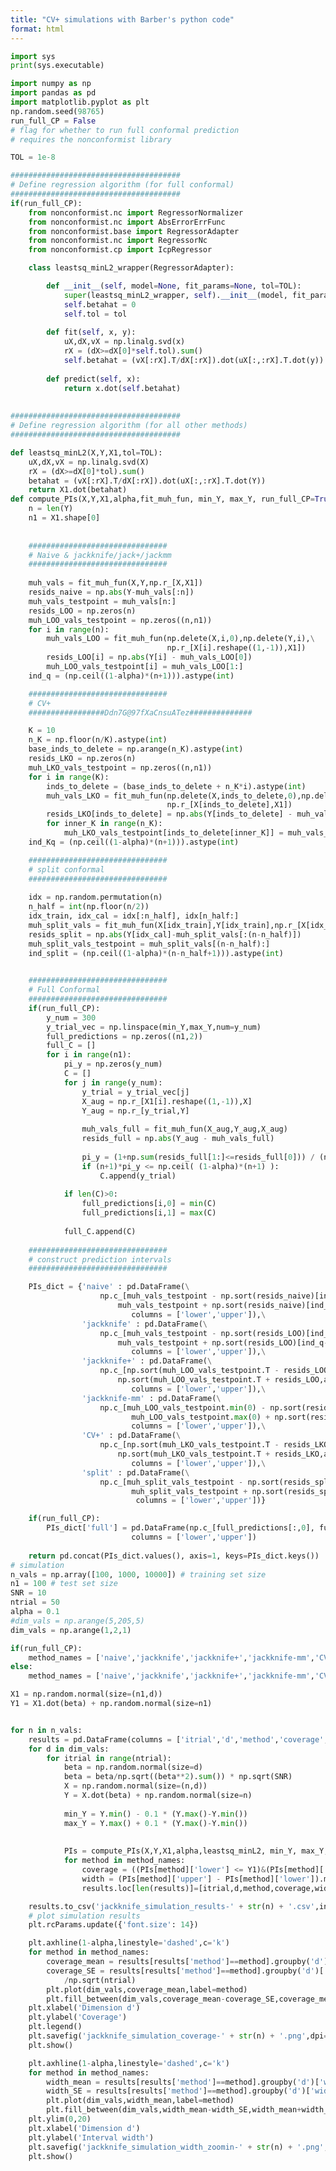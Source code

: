 ```yaml
---
title: "CV+ simulations with Barber's python code"
format: html
---
```


```python
import sys
print(sys.executable)
```





```python
import numpy as np
import pandas as pd
import matplotlib.pyplot as plt
np.random.seed(98765)
run_full_CP = False
# flag for whether to run full conformal prediction
# requires the nonconformist library

TOL = 1e-8

######################################
# Define regression algorithm (for full conformal)
######################################
if(run_full_CP):
    from nonconformist.nc import RegressorNormalizer
    from nonconformist.nc import AbsErrorErrFunc
    from nonconformist.base import RegressorAdapter
    from nonconformist.nc import RegressorNc
    from nonconformist.cp import IcpRegressor

    class leastsq_minL2_wrapper(RegressorAdapter):

        def __init__(self, model=None, fit_params=None, tol=TOL):
            super(leastsq_minL2_wrapper, self).__init__(model, fit_params)
            self.betahat = 0
            self.tol = tol
            
        def fit(self, x, y):
            uX,dX,vX = np.linalg.svd(x)
            rX = (dX>=dX[0]*self.tol).sum()
            self.betahat = (vX[:rX].T/dX[:rX]).dot(uX[:,:rX].T.dot(y))
        
        def predict(self, x):
            return x.dot(self.betahat)
        
        
######################################
# Define regression algorithm (for all other methods)
######################################

def leastsq_minL2(X,Y,X1,tol=TOL):
    uX,dX,vX = np.linalg.svd(X)
    rX = (dX>=dX[0]*tol).sum()
    betahat = (vX[:rX].T/dX[:rX]).dot(uX[:,:rX].T.dot(Y))
    return X1.dot(betahat)
def compute_PIs(X,Y,X1,alpha,fit_muh_fun, min_Y, max_Y, run_full_CP=True):
    n = len(Y)
    n1 = X1.shape[0]
    
   
    ###############################
    # Naive & jackknife/jack+/jackmm
    ###############################
    
    muh_vals = fit_muh_fun(X,Y,np.r_[X,X1])
    resids_naive = np.abs(Y-muh_vals[:n])
    muh_vals_testpoint = muh_vals[n:]
    resids_LOO = np.zeros(n)
    muh_LOO_vals_testpoint = np.zeros((n,n1))
    for i in range(n):
        muh_vals_LOO = fit_muh_fun(np.delete(X,i,0),np.delete(Y,i),\
                                   np.r_[X[i].reshape((1,-1)),X1])
        resids_LOO[i] = np.abs(Y[i] - muh_vals_LOO[0])
        muh_LOO_vals_testpoint[i] = muh_vals_LOO[1:]
    ind_q = (np.ceil((1-alpha)*(n+1))).astype(int)

    ###############################
    # CV+
    #################Ddn7G@97fXaCnsuATez##############

    K = 10
    n_K = np.floor(n/K).astype(int)
    base_inds_to_delete = np.arange(n_K).astype(int)
    resids_LKO = np.zeros(n)
    muh_LKO_vals_testpoint = np.zeros((n,n1))
    for i in range(K):
        inds_to_delete = (base_inds_to_delete + n_K*i).astype(int)
        muh_vals_LKO = fit_muh_fun(np.delete(X,inds_to_delete,0),np.delete(Y,inds_to_delete),\
                                   np.r_[X[inds_to_delete],X1])
        resids_LKO[inds_to_delete] = np.abs(Y[inds_to_delete] - muh_vals_LKO[:n_K])
        for inner_K in range(n_K):
            muh_LKO_vals_testpoint[inds_to_delete[inner_K]] = muh_vals_LKO[n_K:]
    ind_Kq = (np.ceil((1-alpha)*(n+1))).astype(int)

    ###############################
    # split conformal
    ###############################
    
    idx = np.random.permutation(n)
    n_half = int(np.floor(n/2))
    idx_train, idx_cal = idx[:n_half], idx[n_half:]
    muh_split_vals = fit_muh_fun(X[idx_train],Y[idx_train],np.r_[X[idx_cal],X1])
    resids_split = np.abs(Y[idx_cal]-muh_split_vals[:(n-n_half)])
    muh_split_vals_testpoint = muh_split_vals[(n-n_half):]
    ind_split = (np.ceil((1-alpha)*(n-n_half+1))).astype(int)

    
    ###############################
    # Full Conformal
    ###############################
    if(run_full_CP):
        y_num = 300
        y_trial_vec = np.linspace(min_Y,max_Y,num=y_num)
        full_predictions = np.zeros((n1,2))
        full_C = []
        for i in range(n1):
            pi_y = np.zeros(y_num)
            C = []
            for j in range(y_num):
                y_trial = y_trial_vec[j]
                X_aug = np.r_[X1[i].reshape((1,-1)),X]
                Y_aug = np.r_[y_trial,Y]
                
                muh_vals_full = fit_muh_fun(X_aug,Y_aug,X_aug)
                resids_full = np.abs(Y_aug - muh_vals_full)
                
                pi_y = (1+np.sum(resids_full[1:]<=resids_full[0])) / (n+1)
                if (n+1)*pi_y <= np.ceil( (1-alpha)*(n+1) ):
                    C.append(y_trial)
        
            if len(C)>0:
                full_predictions[i,0] = min(C)
                full_predictions[i,1] = max(C)
        
            full_C.append(C)
    
    ###############################
    # construct prediction intervals
    ###############################

    PIs_dict = {'naive' : pd.DataFrame(\
                    np.c_[muh_vals_testpoint - np.sort(resids_naive)[ind_q-1], \
                        muh_vals_testpoint + np.sort(resids_naive)[ind_q-1]],\
                           columns = ['lower','upper']),\
                'jackknife' : pd.DataFrame(\
                    np.c_[muh_vals_testpoint - np.sort(resids_LOO)[ind_q-1], \
                        muh_vals_testpoint + np.sort(resids_LOO)[ind_q-1]],\
                           columns = ['lower','upper']),\
                'jackknife+' : pd.DataFrame(\
                    np.c_[np.sort(muh_LOO_vals_testpoint.T - resids_LOO,axis=1).T[-ind_q], \
                        np.sort(muh_LOO_vals_testpoint.T + resids_LOO,axis=1).T[ind_q-1]],\
                           columns = ['lower','upper']),\
                'jackknife-mm' : pd.DataFrame(\
                    np.c_[muh_LOO_vals_testpoint.min(0) - np.sort(resids_LOO)[ind_q-1], \
                           muh_LOO_vals_testpoint.max(0) + np.sort(resids_LOO)[ind_q-1]],\
                           columns = ['lower','upper']),\
                'CV+' : pd.DataFrame(\
                    np.c_[np.sort(muh_LKO_vals_testpoint.T - resids_LKO,axis=1).T[-ind_Kq], \
                        np.sort(muh_LKO_vals_testpoint.T + resids_LKO,axis=1).T[ind_Kq-1]],\
                           columns = ['lower','upper']),\
                'split' : pd.DataFrame(\
                    np.c_[muh_split_vals_testpoint - np.sort(resids_split)[ind_split-1], \
                           muh_split_vals_testpoint + np.sort(resids_split)[ind_split-1]],\
                            columns = ['lower','upper'])}

    if(run_full_CP):
        PIs_dict['full'] = pd.DataFrame(np.c_[full_predictions[:,0], full_predictions[:,1]],\
                           columns = ['lower','upper'])
    
    return pd.concat(PIs_dict.values(), axis=1, keys=PIs_dict.keys())
# simulation
n_vals = np.array([100, 1000, 10000]) # training set size
n1 = 100 # test set size
SNR = 10
ntrial = 50
alpha = 0.1
#dim_vals = np.arange(5,205,5)
dim_vals = np.arange(1,2,1)

if(run_full_CP):
    method_names = ['naive','jackknife','jackknife+','jackknife-mm','CV+','split', 'full']
else:
    method_names = ['naive','jackknife','jackknife+','jackknife-mm','CV+','split']
```

```python
X1 = np.random.normal(size=(n1,d))
Y1 = X1.dot(beta) + np.random.normal(size=n1)


for n in n_vals:
    results = pd.DataFrame(columns = ['itrial','d','method','coverage','width'])
    for d in dim_vals:
        for itrial in range(ntrial):
            beta = np.random.normal(size=d)
            beta = beta/np.sqrt((beta**2).sum()) * np.sqrt(SNR)
            X = np.random.normal(size=(n,d))
            Y = X.dot(beta) + np.random.normal(size=n)
            
            min_Y = Y.min() - 0.1 * (Y.max()-Y.min())
            max_Y = Y.max() + 0.1 * (Y.max()-Y.min())
            
            
            PIs = compute_PIs(X,Y,X1,alpha,leastsq_minL2, min_Y, max_Y, run_full_CP)
            for method in method_names:
                coverage = ((PIs[method]['lower'] <= Y1)&(PIs[method]['upper'] >= Y1)).mean()
                width = (PIs[method]['upper'] - PIs[method]['lower']).mean()
                results.loc[len(results)]=[itrial,d,method,coverage,width]

    results.to_csv('jackknife_simulation_results-' + str(n) + '.csv',index=False)
    # plot simulation results
    plt.rcParams.update({'font.size': 14})

    plt.axhline(1-alpha,linestyle='dashed',c='k')
    for method in method_names:
        coverage_mean = results[results['method']==method].groupby('d')['coverage'].mean()
        coverage_SE = results[results['method']==method].groupby('d')['coverage'].std()\
            /np.sqrt(ntrial)
        plt.plot(dim_vals,coverage_mean,label=method)
        plt.fill_between(dim_vals,coverage_mean-coverage_SE,coverage_mean+coverage_SE,alpha = 0.25)
    plt.xlabel('Dimension d')
    plt.ylabel('Coverage')
    plt.legend()
    plt.savefig('jackknife_simulation_coverage-' + str(n) + '.png',dpi=400,bbox_inches='tight')
    plt.show()

    plt.axhline(1-alpha,linestyle='dashed',c='k')
    for method in method_names:
        width_mean = results[results['method']==method].groupby('d')['width'].mean()
        width_SE = results[results['method']==method].groupby('d')['width'].std()/np.sqrt(ntrial)
        plt.plot(dim_vals,width_mean,label=method)
        plt.fill_between(dim_vals,width_mean-width_SE,width_mean+width_SE,alpha = 0.25)
    plt.ylim(0,20)
    plt.xlabel('Dimension d')
    plt.ylabel('Interval width')
    plt.savefig('jackknife_simulation_width_zoomin-' + str(n) + '.png',dpi=400,bbox_inches='tight')
    plt.show()
```
